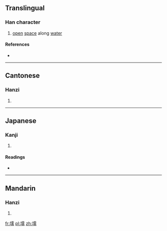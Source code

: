 ==Translingual==

===Han character===
{{Han char|rn=32|rad=土|as=14|sn=17|four=4112<sub>7</sub>|canj=土一月月 (GMBB), X土一月月 (XGMBB)|ids=⿰[[土]][[需]]}}

# [[open]] [[space]] along [[water]]

====References====
* {{Han ref|kx=0241.130|dkj=05560|dj=0481.030|hdz=10495.110|uh=58D6|ud=22742|bh=ECCA|bd=60618}}

----

==Cantonese==

===Hanzi===
{{yue-hanzi|jyut=|y=yun4}}

# {{defn|lang=yue|sort=土14}}

----

==Japanese==

===Kanji===
{{ja-kanji|grade=|rs=土14}}

# {{defn|lang=ja|sort=土14}}

====Readings====
* {{ja-readings|on=[[ぜん]] (zen), [[ねん]] (nen)|kun=[[あきち]] (akichi)}}

----

==Mandarin==

===Hanzi===
{{cmn-hanzi|pin=[[ruán]] ([[ruan2]])|wg=juan<sup>2</sup>}}

# {{defn|lang=cmn|sort=土14}}

[[fr:壖]]
[[pl:壖]]
[[zh:壖]]